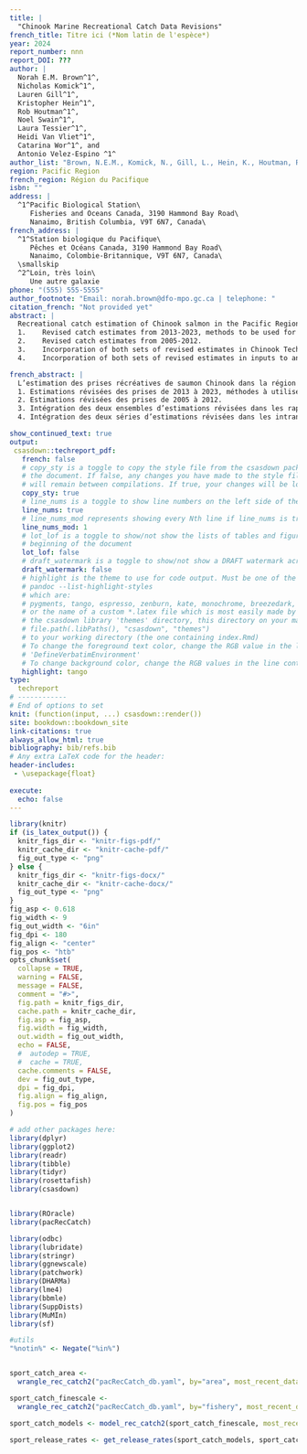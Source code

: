 ```yaml
---
title: |
  "Chinook Marine Recreational Catch Data Revisions"
french_title: Titre ici (*Nom latin de l'espèce*)
year: 2024
report_number: nnn
report_DOI: ???
author: |
  Norah E.M. Brown^1^, 
  Nicholas Komick^1^,
  Lauren Gill^1^,
  Kristopher Hein^1^,
  Rob Houtman^1^, 
  Noel Swain^1^, 
  Laura Tessier^1^, 
  Heidi Van Vliet^1^, 
  Catarina Wor^1^, and
  Antonio Velez-Espino ^1^
author_list: "Brown, N.E.M., Komick, N., Gill, L., Hein, K., Houtman, R., Swain, N., Tessier, L., Van Vliet, H., Wor, C., and Velez-Espino, A."
region: Pacific Region
french_region: Région du Pacifique
isbn: ""
address: |
  ^1^Pacific Biological Station\
     Fisheries and Oceans Canada, 3190 Hammond Bay Road\
     Nanaimo, British Columbia, V9T 6N7, Canada\
french_address: |
  ^1^Station biologique du Pacifique\
     Pêches et Océans Canada, 3190 Hammond Bay Road\
     Nanaimo, Colombie-Britannique, V9T 6N7, Canada\
  \smallskip
  ^2^Loin, très loin\
     Une autre galaxie
phone: "(555) 555-5555"
author_footnote: "Email: norah.brown@dfo-mpo.gc.ca | telephone: "
citation_french: "Not provided yet"
abstract: |
  Recreational catch estimation of Chinook salmon in the Pacific Region has historically been accomplished using a combination of creel surveys and logbook programs. However, there are substantial spatial and temporal gaps in the creel and logbook data, which targets the most heavily fished areas and months. A mandatory Internet Recreational Effort and Catch (iREC) survey has been implemented since July 2012 to resolve these gaps and contribute to recreational catch information. These data have been variably incorporated into the Chinook recreational catch since 2013 in most regions domestically, but this incorporation has not occurred in a standardized way. Furthermore, iREC has not be incorporated in catch estimates prior to 2013, creating difficultly in comparing pre-2013 catch to post-2013 catch, a requirement for some aspects of the Pacific Salmon Treaty for Iddividual Stock Based Management (ISBM) fisheries. Here, we present:
  1.	Revised catch estimates from 2013-2023, methods to be used for future catch estimates. 
  2.	Revised catch estimates from 2005-2012. 
  3.	Incorporation of both sets of revised estimates in Chinook Technical Commitee (CTC) reports
  4.	Incorporation of both sets of revised estimates in inputs to annual CTC processes 

french_abstract: |
  L’estimation des prises récréatives de saumon Chinook dans la région du Pacifique a toujours été réalisée à l’aide d’une combinaison de relevés de pêcheurs et de programmes de journaux de bord. Cependant, il existe d’importantes lacunes spatiales et temporelles dans les données des pêcheurs et des journaux de bord, qui ciblent les zones et les mois les plus exploités. Depuis juillet 2012, une programme de déclaration de l’effort et des prises de la pêche récréative sur Internet (iREC) a été mis en œuvre afin de combler ces lacunes et de contribuer à l’information sur les prises récréatives. Depuis 2013, ces données ont été intégrées de façon variable dans les prises récréatives de saumon Chinook dans la plupart des zones, mais cette intégration ne s’est pas faite de manière normalisée. De plus, l’iREC n’a pas été intégré dans les estimations des prises avant 2013, ce qui rend difficile la comparaison des prises d’avant 2013 avec celles d’après 2013 et une exigence pour certains aspects du Traité sur le saumon du Pacifique (PST) pour les pêches de gestion individuelle des stocks (ISBM). Nous vous présentons ici
  1. Estimations révisées des prises de 2013 à 2023, méthodes à utiliser pour les estimations futures des prises. 
  2. Estimations révisées des prises de 2005 à 2012. 
  3. Intégration des deux ensembles d’estimations révisées dans les rapports du Comité technique du saumon Chinook (CTC)
  4. Intégration des deux séries d’estimations révisées dans les intrants des processus annuels du CTC 

show_continued_text: true
output:
 csasdown::techreport_pdf:
   french: false
   # copy_sty is a toggle to copy the style file from the csasdown package every time you compile
   # the document. If false, any changes you have made to the style file in your project
   # will remain between compilations. If true, your changes will be lost when you compile
   copy_sty: true
   # line_nums is a toggle to show line numbers on the left side of the page. 
   line_nums: true
   # line_nums_mod represents showing every Nth line if line_nums is true
   line_nums_mod: 1
   # lot_lof is a toggle to show/not show the lists of tables and figures at the
   # beginning of the document
   lot_lof: false
   # draft_watermark is a toggle to show/not show a DRAFT watermark across every page
   draft_watermark: false
   # highlight is the theme to use for code output. Must be one of the list given by:
   # pandoc --list-highlight-styles
   # which are:
   # pygments, tango, espresso, zenburn, kate, monochrome, breezedark, haddock
   # or the name of a custom *.latex file which is most easily made by copying one from 
   # the csasdown library 'themes' directory, this directory on your machine:
   # file.path(.libPaths(), "csasdown", "themes")
   # to your working directory (the one containing index.Rmd)
   # To change the foreground text color, change the RGB value in the line containing
   # 'DefineVerbatimEnvironment'
   # To change background color, change the RGB values in the line containing 'shadecolor'
   highlight: tango
type:
  techreport
# ------------
# End of options to set
knit: (function(input, ...) csasdown::render())
site: bookdown::bookdown_site
link-citations: true
always_allow_html: true
bibliography: bib/refs.bib
# Any extra LaTeX code for the header:
header-includes:
 - \usepackage{float}
 
execute:
  echo: false
---
```


```r
library(knitr)
if (is_latex_output()) {
  knitr_figs_dir <- "knitr-figs-pdf/"
  knitr_cache_dir <- "knitr-cache-pdf/"
  fig_out_type <- "png"
} else {
  knitr_figs_dir <- "knitr-figs-docx/"
  knitr_cache_dir <- "knitr-cache-docx/"
  fig_out_type <- "png"
}
fig_asp <- 0.618
fig_width <- 9
fig_out_width <- "6in"
fig_dpi <- 180
fig_align <- "center"
fig_pos <- "htb"
opts_chunk$set(
  collapse = TRUE,
  warning = FALSE,
  message = FALSE,
  comment = "#>",
  fig.path = knitr_figs_dir,
  cache.path = knitr_cache_dir,
  fig.asp = fig_asp,
  fig.width = fig_width,
  out.width = fig_out_width,
  echo = FALSE,
  #  autodep = TRUE,
  #  cache = TRUE,
  cache.comments = FALSE,
  dev = fig_out_type,
  dpi = fig_dpi,
  fig.align = fig_align,
  fig.pos = fig_pos
)
```

```r
# add other packages here:
library(dplyr)
library(ggplot2)
library(readr)
library(tibble)
library(tidyr)
library(rosettafish)
library(csasdown)


library(ROracle)
library(pacRecCatch)

library(odbc)
library(lubridate)
library(stringr)
library(ggnewscale)
library(patchwork)
library(DHARMa)
library(lme4)
library(bbmle)
library(SuppDists)
library(MuMIn)
library(sf)

#utils
"%notin%" <- Negate("%in%")


sport_catch_area <- 
  wrangle_rec_catch2("pacRecCatch_db.yaml", by="area", most_recent_data_year=2023)

sport_catch_finescale <- 
  wrangle_rec_catch2("pacRecCatch_db.yaml", by="fishery", most_recent_data_year=2023)

sport_catch_models <- model_rec_catch2(sport_catch_finescale, most_recent_data_year=2023)

sport_release_rates <- get_release_rates(sport_catch_models, sport_catch_area)


```
